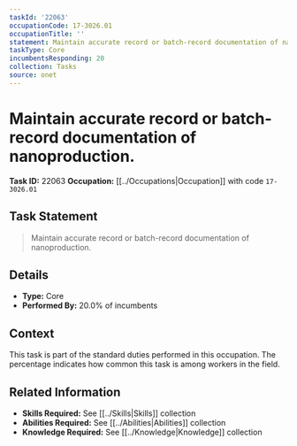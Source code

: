 ```yaml
---
taskId: '22063'
occupationCode: 17-3026.01
occupationTitle: ''
statement: Maintain accurate record or batch-record documentation of nanoproduction.
taskType: Core
incumbentsResponding: 20
collection: Tasks
source: onet
---
```

# Maintain accurate record or batch-record documentation of nanoproduction.

**Task ID:** 22063
**Occupation:** [[../Occupations|Occupation]] with code `17-3026.01`

## Task Statement

> Maintain accurate record or batch-record documentation of nanoproduction.

## Details

- **Type:** Core
- **Performed By:** 20.0% of incumbents

## Context

This task is part of the standard duties performed in this occupation. The percentage indicates how common this task is among workers in the field.

## Related Information

- **Skills Required:** See [[../Skills|Skills]] collection
- **Abilities Required:** See [[../Abilities|Abilities]] collection
- **Knowledge Required:** See [[../Knowledge|Knowledge]] collection
